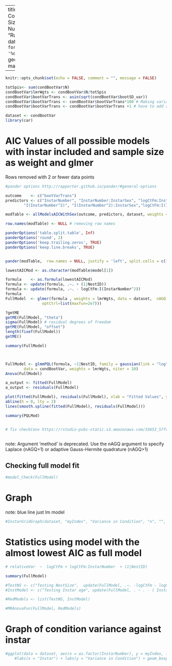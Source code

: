 

---
title: "Variance in Condition vs Nest Size Instar As Number"
author: "Ruth Sharpe"
date: "Run on `r format(Sys.time(), '%d %B, %Y')`"
geometry: margin=1cm

---

```{r dataImport,  include = FALSE}
knitr::opts_chunk$set(echo = FALSE, comment = "", message = FALSE)

totSpis<- sum(condBootVar$N)
condBootVar$lmrWgts <- condBootVar$N/totSpis
condBootVar$bootVarTrans <- asin(sqrt(condBootVar$bootSD_var))
condBootVar$bootVarTrans <- condBootVar$bootVarTrans*100 # Making variance a percentage
condBootVar$bootVarTrans <- condBootVar$bootVarTrans +1 # have to add a small amount or glmer "can't find starting values"

dataset <- condBootVar
library(car)


```

AIC Values of all possible models with instar included and sample size as weight and glmer
=====================
Rows removed with 2 or fewer data points 

```{r kable, results='asis',  echo = FALSE}
#pander options http://rapporter.github.io/pander/#general-options

outcome    <- c("bootVarTrans")
predictors <- c("InstarNumber", "InstarNumber:InstarSex", "logCtFm:InstarNumber", "logCtFm:InstarNumber:InstarSex", 
		"I(InstarNumber^2)", "I(InstarNumber^2):InstarSex","logCtFm:I(InstarNumber^2)", "logCtFm:I(InstarNumber^2):InstarSex")

modTable <- allModelsAICWithSex(outcome, predictors, dataset, weights = "n", nnLnr = "y")

row.names(modTable) <- NULL # removing row names

panderOptions('table.split.table', Inf)
panderOptions('round', 2)
panderOptions('keep.trailing.zeros', TRUE)
panderOptions('keep.line.breaks', TRUE)


pander(modTable,  row.names = NULL, justify = 'left', split.cells = c(1, 2, 61, 2))

lowestAICMod <- as.character(modTable$model[1])

formula    <- as.formula(lowestAICMod)
formula <- update(formula, .~. + (1|NestID))
formula <- update(formula, .~. - logCtFm:I(InstarNumber^2))
formula
FullModel  <- glmer(formula , weights = lmrWgts, data = dataset,  nAGQ = 20, family = gaussian(link = "log"), control=glmerControl(optimizer="nlminb",
				optCtrl=list(maxfun=2e7)))

?getME
getME(FullModel, "theta")
sigma(FullModel) # residual degrees of freedom
getME(FullModel, "offset")
length(fixef(FullModel))
getME()

summary(FullModel)



FullModel <- glmmPQL(formula, ~1|NestID, family = gaussian(link = "log") ,
		data = condBootVar, weights = lmrWgts, niter = 10)
Anova(FullModel)

a_output <- fitted(FullModel)
a_output <- residuals(FullModel)

plot(fitted(FullModel), residuals(FullModel), xlab = "Fitted Values", ylab = "Residuals")
abline(h = 0, lty = 2)
lines(smooth.spline(fitted(FullModel), residuals(FullModel)))

summary(PQLMod)


# fix checkConv https://rstudio-pubs-static.s3.amazonaws.com/33653_57fc7b8e5d484c909b615d8633c01d51.html
	
```
note: Argument 'method' is deprecated. Use the nAGQ argument to specify Laplace (nAGQ=1) or adaptive Gauss-Hermite quadrature (nAGQ>1)

Checking full model fit
--------------------


```{r ModelFit, fig.height=3, fig.width=3}

#model_Check(FullModel)

```
\pagebreak

Graph
====================
 
note: blue line just lm model
```{r, fig.height=8, fig.width=12, echo = FALSE}


#InstarGridGraph(dataset, "myIndex", "Variance in Condition", "n", "", FullModel, "y")

```


Statistics using model with the almost lowest AIC as full model
====================


```{r Stats,  results='asis', echo = FALSE , comment = "", message = FALSE, warning = FALSE}

# relativeVar  ~  logCtFm + logCtFm:InstarNumber  + (1|NestID)

summary(FullModel)

#TestNS <- c("Testing NestSize",  update(FullModel, .~. -logCtFm - logCtFm:InstarNumber))
#InstModel <- c("Testing Instar age", update(FullModel, . ~ . - ( InstarNumber + InstarNumber:InstarSex + logCtFm:InstarNumber + I(InstarNumber^2))))

#RedModels <- list(TestNS, InstModel)

#MRAnovaFun(FullModel, RedModels)


```


Graph of condition variance against instar
====================

```{r, fig.height=6, fig.width=8, echo = FALSE}


#ggplot(data = dataset, aes(x = as.factor(InstarNumber), y = myIndex, fill = InstarSex)) +
	#labs(x = "Instar") + labs(y = "Variance in Condition") + geom_boxplot() + mytheme

```
